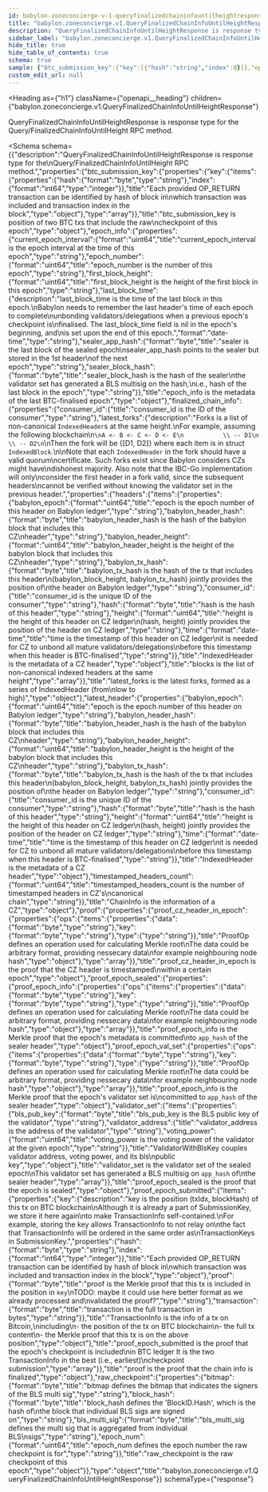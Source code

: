 ```yaml
---
id: babylon-zoneconcierge-v-1-queryfinalizedchaininfountilheightresponse
title: "babylon.zoneconcierge.v1.QueryFinalizedChainInfoUntilHeightResponse"
description: "QueryFinalizedChainInfoUntilHeightResponse is response type for the"
sidebar_label: "babylon.zoneconcierge.v1.QueryFinalizedChainInfoUntilHeightResponse"
hide_title: true
hide_table_of_contents: true
schema: true
sample: {"btc_submission_key":{"key":[{"hash":"string","index":0}]},"epoch_info":{"current_epoch_interval":"string","epoch_number":"string","first_block_height":"string","last_block_time":"2024-07-29T15:51:28.071Z","sealer_app_hash":"string","sealer_block_hash":"string"},"finalized_chain_info":{"consumer_id":"string","latest_forks":{"headers":[{"babylon_epoch":"string","babylon_header_hash":"string","babylon_header_height":"string","babylon_tx_hash":"string","consumer_id":"string","hash":"string","height":"string","time":"2024-07-29T15:51:28.071Z"}]},"latest_header":{"babylon_epoch":"string","babylon_header_hash":"string","babylon_header_height":"string","babylon_tx_hash":"string","consumer_id":"string","hash":"string","height":"string","time":"2024-07-29T15:51:28.071Z"},"timestamped_headers_count":"string"},"proof":{"proof_cz_header_in_epoch":{"ops":[{"data":"string","key":"string","type":"string"}]},"proof_epoch_sealed":{"proof_epoch_info":{"ops":[{"data":"string","key":"string","type":"string"}]},"proof_epoch_val_set":{"ops":[{"data":"string","key":"string","type":"string"}]},"validator_set":[{"bls_pub_key":"string","validator_address":"string","voting_power":"string"}]},"proof_epoch_submitted":[{"key":{"hash":"string","index":0},"proof":"string","transaction":"string"}]},"raw_checkpoint":{"bitmap":"string","block_hash":"string","bls_multi_sig":"string","epoch_num":"string"}}
custom_edit_url: null
---
```



<Heading
  as={"h1"}
  className={"openapi__heading"}
  children={"babylon.zoneconcierge.v1.QueryFinalizedChainInfoUntilHeightResponse"}
>
</Heading>



QueryFinalizedChainInfoUntilHeightResponse is response type for the
Query/FinalizedChainInfoUntilHeight RPC method.

<Schema
  schema={{"description":"QueryFinalizedChainInfoUntilHeightResponse is response type for the\nQuery/FinalizedChainInfoUntilHeight RPC method.","properties":{"btc_submission_key":{"properties":{"key":{"items":{"properties":{"hash":{"format":"byte","type":"string"},"index":{"format":"int64","type":"integer"}},"title":"Each provided OP_RETURN transaction can be identified by hash of block in\nwhich transaction was included and transaction index in the block","type":"object"},"type":"array"}},"title":"btc_submission_key is position of two BTC txs that include the raw\ncheckpoint of this epoch","type":"object"},"epoch_info":{"properties":{"current_epoch_interval":{"format":"uint64","title":"current_epoch_interval is the epoch interval at the time of this epoch","type":"string"},"epoch_number":{"format":"uint64","title":"epoch_number is the number of this epoch","type":"string"},"first_block_height":{"format":"uint64","title":"first_block_height is the height of the first block in this epoch","type":"string"},"last_block_time":{"description":"last_block_time is the time of the last block in this epoch.\nBabylon needs to remember the last header's time of each epoch to complete\nunbonding validators/delegations when a previous epoch's checkpoint is\nfinalised. The last_block_time field is nil in the epoch's beginning, and\nis set upon the end of this epoch.","format":"date-time","type":"string"},"sealer_app_hash":{"format":"byte","title":"sealer is the last block of the sealed epoch\nsealer_app_hash points to the sealer but stored in the 1st header\nof the next epoch","type":"string"},"sealer_block_hash":{"format":"byte","title":"sealer_block_hash is the hash of the sealer\nthe validator set has generated a BLS multisig on the hash,\ni.e., hash of the last block in the epoch","type":"string"}},"title":"epoch_info is the metadata of the last BTC-finalised epoch","type":"object"},"finalized_chain_info":{"properties":{"consumer_id":{"title":"consumer_id is the ID of the consumer","type":"string"},"latest_forks":{"description":"Forks is a list of non-canonical `IndexedHeader`s at the same height.\nFor example, assuming the following blockchain\n```\nA <- B <- C <- D <- E\n           \\ -- D1\n           \\ -- D2\n```\nThen the fork will be {[D1, D2]} where each item is in struct `IndexedBlock`.\n\nNote that each `IndexedHeader` in the fork should have a valid quorum\ncertificate. Such forks exist since Babylon considers CZs might have\ndishonest majority. Also note that the IBC-Go implementation will only\nconsider the first header in a fork valid, since the subsequent headers\ncannot be verified without knowing the validator set in the previous header.","properties":{"headers":{"items":{"properties":{"babylon_epoch":{"format":"uint64","title":"epoch is the epoch number of this header on Babylon ledger","type":"string"},"babylon_header_hash":{"format":"byte","title":"babylon_header_hash is the hash of the babylon block that includes this CZ\nheader","type":"string"},"babylon_header_height":{"format":"uint64","title":"babylon_header_height is the height of the babylon block that includes this CZ\nheader","type":"string"},"babylon_tx_hash":{"format":"byte","title":"babylon_tx_hash is the hash of the tx that includes this header\n(babylon_block_height, babylon_tx_hash) jointly provides the position of\nthe header on Babylon ledger","type":"string"},"consumer_id":{"title":"consumer_id is the unique ID of the consumer","type":"string"},"hash":{"format":"byte","title":"hash is the hash of this header","type":"string"},"height":{"format":"uint64","title":"height is the height of this header on CZ ledger\n(hash, height) jointly provides the position of the header on CZ ledger","type":"string"},"time":{"format":"date-time","title":"time is the timestamp of this header on CZ ledger\nit is needed for CZ to unbond all mature validators/delegations\nbefore this timestamp when this header is BTC-finalised","type":"string"}},"title":"IndexedHeader is the metadata of a CZ header","type":"object"},"title":"blocks is the list of non-canonical indexed headers at the same height","type":"array"}},"title":"latest_forks is the latest forks, formed as a series of IndexedHeader (from\nlow to high)","type":"object"},"latest_header":{"properties":{"babylon_epoch":{"format":"uint64","title":"epoch is the epoch number of this header on Babylon ledger","type":"string"},"babylon_header_hash":{"format":"byte","title":"babylon_header_hash is the hash of the babylon block that includes this CZ\nheader","type":"string"},"babylon_header_height":{"format":"uint64","title":"babylon_header_height is the height of the babylon block that includes this CZ\nheader","type":"string"},"babylon_tx_hash":{"format":"byte","title":"babylon_tx_hash is the hash of the tx that includes this header\n(babylon_block_height, babylon_tx_hash) jointly provides the position of\nthe header on Babylon ledger","type":"string"},"consumer_id":{"title":"consumer_id is the unique ID of the consumer","type":"string"},"hash":{"format":"byte","title":"hash is the hash of this header","type":"string"},"height":{"format":"uint64","title":"height is the height of this header on CZ ledger\n(hash, height) jointly provides the position of the header on CZ ledger","type":"string"},"time":{"format":"date-time","title":"time is the timestamp of this header on CZ ledger\nit is needed for CZ to unbond all mature validators/delegations\nbefore this timestamp when this header is BTC-finalised","type":"string"}},"title":"IndexedHeader is the metadata of a CZ header","type":"object"},"timestamped_headers_count":{"format":"uint64","title":"timestamped_headers_count is the number of timestamped headers in CZ's\ncanonical chain","type":"string"}},"title":"ChainInfo is the information of a CZ","type":"object"},"proof":{"properties":{"proof_cz_header_in_epoch":{"properties":{"ops":{"items":{"properties":{"data":{"format":"byte","type":"string"},"key":{"format":"byte","type":"string"},"type":{"type":"string"}},"title":"ProofOp defines an operation used for calculating Merkle root\nThe data could be arbitrary format, providing nessecary data\nfor example neighbouring node hash","type":"object"},"type":"array"}},"title":"proof_cz_header_in_epoch is the proof that the CZ header is timestamped\nwithin a certain epoch","type":"object"},"proof_epoch_sealed":{"properties":{"proof_epoch_info":{"properties":{"ops":{"items":{"properties":{"data":{"format":"byte","type":"string"},"key":{"format":"byte","type":"string"},"type":{"type":"string"}},"title":"ProofOp defines an operation used for calculating Merkle root\nThe data could be arbitrary format, providing nessecary data\nfor example neighbouring node hash","type":"object"},"type":"array"}},"title":"proof_epoch_info is the Merkle proof that the epoch's metadata is committed\nto `app_hash` of the sealer header","type":"object"},"proof_epoch_val_set":{"properties":{"ops":{"items":{"properties":{"data":{"format":"byte","type":"string"},"key":{"format":"byte","type":"string"},"type":{"type":"string"}},"title":"ProofOp defines an operation used for calculating Merkle root\nThe data could be arbitrary format, providing nessecary data\nfor example neighbouring node hash","type":"object"},"type":"array"}},"title":"proof_epoch_info is the Merkle proof that the epoch's validator set is\ncommitted to `app_hash` of the sealer header","type":"object"},"validator_set":{"items":{"properties":{"bls_pub_key":{"format":"byte","title":"bls_pub_key is the BLS public key of the validator","type":"string"},"validator_address":{"title":"validator_address is the address of the validator","type":"string"},"voting_power":{"format":"uint64","title":"voting_power is the voting power of the validator at the given epoch","type":"string"}},"title":"ValidatorWithBlsKey couples validator address, voting power, and its bls\npublic key","type":"object"},"title":"validator_set is the validator set of the sealed epoch\nThis validator set has generated a BLS multisig on `app_hash` of\nthe sealer header","type":"array"}},"title":"proof_epoch_sealed is the proof that the epoch is sealed","type":"object"},"proof_epoch_submitted":{"items":{"properties":{"key":{"description":"key is the position (txIdx, blockHash) of this tx on BTC blockchain\nAlthough it is already a part of SubmissionKey, we store it here again\nto make TransactionInfo self-contained.\nFor example, storing the key allows TransactionInfo to not relay on\nthe fact that TransactionInfo will be ordered in the same order as\nTransactionKeys in SubmissionKey.","properties":{"hash":{"format":"byte","type":"string"},"index":{"format":"int64","type":"integer"}},"title":"Each provided OP_RETURN transaction can be identified by hash of block in\nwhich transaction was included and transaction index in the block","type":"object"},"proof":{"format":"byte","title":"proof is the Merkle proof that this tx is included in the position in `key`\nTODO: maybe it could use here better format as we already processed and\nvalidated the proof?","type":"string"},"transaction":{"format":"byte","title":"transaction is the full transaction in bytes","type":"string"}},"title":"TransactionInfo is the info of a tx on Bitcoin,\nincluding\n- the position of the tx on BTC blockchain\n- the full tx content\n- the Merkle proof that this tx is on the above position","type":"object"},"title":"proof_epoch_submitted is the proof that the epoch's checkpoint is included\nin BTC ledger It is the two TransactionInfo in the best (i.e., earliest)\ncheckpoint submission","type":"array"}},"title":"proof is the proof that the chain info is finalized","type":"object"},"raw_checkpoint":{"properties":{"bitmap":{"format":"byte","title":"bitmap defines the bitmap that indicates the signers of the BLS multi sig","type":"string"},"block_hash":{"format":"byte","title":"block_hash defines the 'BlockID.Hash', which is the hash of\nthe block that individual BLS sigs are signed on","type":"string"},"bls_multi_sig":{"format":"byte","title":"bls_multi_sig defines the multi sig that is aggregated from individual BLS\nsigs","type":"string"},"epoch_num":{"format":"uint64","title":"epoch_num defines the epoch number the raw checkpoint is for","type":"string"}},"title":"raw_checkpoint is the raw checkpoint of this epoch","type":"object"}},"type":"object","title":"babylon.zoneconcierge.v1.QueryFinalizedChainInfoUntilHeightResponse"}}
  schemaType={"response"}
>
  
</Schema>
            